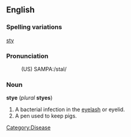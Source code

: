 ==English==
===Spelling variations===
[[sty]]

===Pronunciation===
:(US) SAMPA:/staI/

===Noun===
'''stye''' (''plural'' '''styes''')

#A bacterial infection in the [[eyelash]] or eyelid.
#A pen used to keep pigs.

[[Category:Disease]]